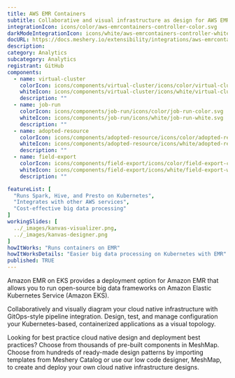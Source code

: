 ---
title: AWS EMR Containers
subtitle: Collaborative and visual infrastructure as design for AWS EMR Containers
integrationIcon: icons/color/aws-emrcontainers-controller-color.svg
darkModeIntegrationIcon: icons/white/aws-emrcontainers-controller-white.svg
docURL: https://docs.meshery.io/extensibility/integrations/aws-emrcontainers-controller
description: 
category: Analytics
subcategory: Analytics
registrant: GitHub
components:
  - name: virtual-cluster
    colorIcon: icons/components/virtual-cluster/icons/color/virtual-cluster-color.svg
    whiteIcon: icons/components/virtual-cluster/icons/white/virtual-cluster-white.svg
    description: ""
  - name: job-run
    colorIcon: icons/components/job-run/icons/color/job-run-color.svg
    whiteIcon: icons/components/job-run/icons/white/job-run-white.svg
    description: ""
  - name: adopted-resource
    colorIcon: icons/components/adopted-resource/icons/color/adopted-resource-color.svg
    whiteIcon: icons/components/adopted-resource/icons/white/adopted-resource-white.svg
    description: ""
  - name: field-export
    colorIcon: icons/components/field-export/icons/color/field-export-color.svg
    whiteIcon: icons/components/field-export/icons/white/field-export-white.svg
    description: ""

featureList: [
  "Runs Spark, Hive, and Presto on Kubernetes",
  "Integrates with other AWS services",
  "Cost-effective big data processing"
]
workingSlides: [
  ../_images/kanvas-visualizer.png,
  ../_images/kanvas-designer.png
]
howItWorks: "Runs containers on EMR"
howItWorksDetails: "Easier big data processing on Kubernetes with EMR"
published: TRUE
---
<p>
Amazon EMR on EKS provides a deployment option for Amazon EMR that allows you to run open-source big data frameworks on Amazon Elastic Kubernetes Service (Amazon EKS).
</p>
<p>
    Collaboratively and visually diagram your cloud native infrastructure with GitOps-style pipeline integration. Design, test, and manage configuration your Kubernetes-based, containerized applications as a visual topology.
</p>
<p>
    Looking for best practice cloud native design and deployment best practices? Choose from thousands of pre-built components in MeshMap. Choose from hundreds of ready-made design patterns by importing templates from Meshery Catalog or use our low code designer, MeshMap, to create and deploy your own cloud native infrastructure designs.
</p>
